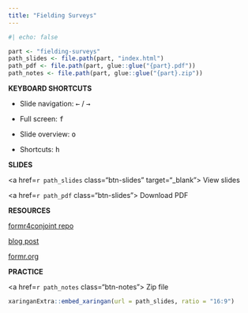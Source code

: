 ```yaml
---
title: "Fielding Surveys"
---
```


```r
#| echo: false

part <- "fielding-surveys"
path_slides <- file.path(part, "index.html")
path_pdf <- file.path(part, glue::glue("{part}.pdf"))
path_notes <- file.path(part, glue::glue("{part}.zip"))
```

::: {.grid}

::: {.g-col-3}

**KEYBOARD SHORTCUTS**

- Slide navigation: <kbd>←</kbd> / <kbd>→</kbd>

- Full screen: <kbd>f</kbd>

- Slide overview: <kbd>o</kbd>

- Shortcuts: <kbd>h</kbd>

:::

::: {.g-col-3}

::: {.class-buttons}

**SLIDES**

<a href=`r path_slides` class="btn-slides" target="_blank"><i class="fas fa-external-link-alt"></i> View slides</a>

<a href=`r path_pdf` class="btn-slides"><i class="fas fa-file-pdf"></i> Download PDF</a>

:::

:::

::: {.g-col-3}

::: {.class-buttons}

**RESOURCES**

<a href="https://github.com/jhelvy/formr4conjoint" class="btn-notes"><i class="fas fa-external-link-alt"></i> formr4conjoint repo</a>

<a href="https://www.jhelvy.com/posts/2021-09-18-choice-based-conjoint-surveys-in-r-with-formr/" class="btn-notes"><i class="fas fa-external-link-alt"></i> blog post</a>

<a href="https://formr.org/" class="btn-notes"><i class="fas fa-external-link-alt"></i> formr.org</a>

:::

:::

::: {.g-col-3}

::: {.class-buttons}

**PRACTICE**

<a href=`r path_notes` class="btn-notes"><i class="fas fa-download"></i> Zip file</a>

:::

:::

:::

```r
xaringanExtra::embed_xaringan(url = path_slides, ratio = "16:9")
```
